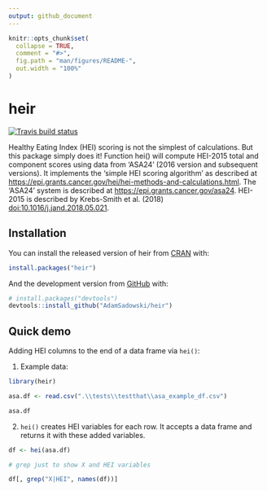 ```yaml
---
output: github_document
---
```


<!-- README.md is generated from README.Rmd. Please edit that file -->

```r
knitr::opts_chunk$set(
  collapse = TRUE,
  comment = "#>",
  fig.path = "man/figures/README-",
  out.width = "100%"
)
```

# heir

<!-- badges: start -->
[![Travis build status](https://travis-ci.com/AdamSadowski/heir.svg?branch=master)](https://travis-ci.com/AdamSadowski/heir)
<!-- badges: end -->

Healthy Eating Index (HEI) scoring is not the simplest of calculations. But this package simply does it! Function hei() will compute HEI-2015 total and component scores using data from 'ASA24' (2016 version and subsequent versions). It implements the 'simple HEI scoring algorithm' as described at <https://epi.grants.cancer.gov/hei/hei-methods-and-calculations.html>. The 'ASA24' system is described at <https://epi.grants.cancer.gov/asa24>. HEI-2015 is described by Krebs-Smith et al. (2018) <doi:10.1016/j.jand.2018.05.021>. 

## Installation

You can install the released version of heir from [CRAN](https://CRAN.R-project.org) with:

``` r
install.packages("heir")
```

And the development version from [GitHub](https://github.com/) with:

``` r
# install.packages("devtools")
devtools::install_github("AdamSadowski/heir")
```

## Quick demo

Adding HEI columns to the end of a data frame via `hei()`:

1) Example data:

```r
library(heir)

asa.df <- read.csv(".\\tests\\testthat\\asa_example_df.csv")

asa.df
```

2) `hei()` creates HEI variables for each row. It accepts a data frame and returns it with these added variables. 

```r
df <- hei(asa.df)

# grep just to show X and HEI variables

df[, grep("X|HEI", names(df))]

```
